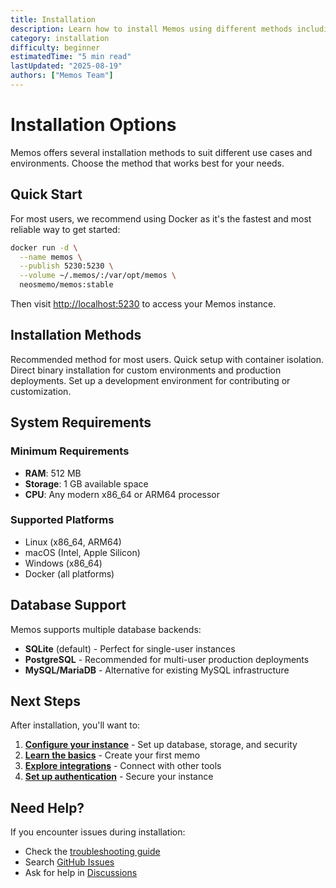 ```yaml
---
title: Installation
description: Learn how to install Memos using different methods including Docker, binary releases, and development setup.
category: installation
difficulty: beginner
estimatedTime: "5 min read"
lastUpdated: "2025-08-19"
authors: ["Memos Team"]
---
```


# Installation Options

Memos offers several installation methods to suit different use cases and environments. Choose the method that works best for your needs.

## Quick Start

For most users, we recommend using Docker as it's the fastest and most reliable way to get started:

```bash
docker run -d \
  --name memos \
  --publish 5230:5230 \
  --volume ~/.memos/:/var/opt/memos \
  neosmemo/memos:stable
```

Then visit [http://localhost:5230](http://localhost:5230) to access your Memos instance.

## Installation Methods

<Cards>
  <Card title="Docker" href="/docs/installation/docker" icon="Container">
    Recommended method for most users. Quick setup with container isolation.
  </Card>
  <Card title="Binary" href="/docs/installation/binary" icon="Download">
    Direct binary installation for custom environments and production deployments.
  </Card>
  <Card title="Development" href="/docs/installation/development" icon="Code">
    Set up a development environment for contributing or customization.
  </Card>
</Cards>

## System Requirements

### Minimum Requirements
- **RAM**: 512 MB
- **Storage**: 1 GB available space
- **CPU**: Any modern x86_64 or ARM64 processor

### Supported Platforms
- Linux (x86_64, ARM64)
- macOS (Intel, Apple Silicon)
- Windows (x86_64)
- Docker (all platforms)

## Database Support

Memos supports multiple database backends:

- **SQLite** (default) - Perfect for single-user instances
- **PostgreSQL** - Recommended for multi-user production deployments
- **MySQL/MariaDB** - Alternative for existing MySQL infrastructure

## Next Steps

After installation, you'll want to:

1. **[Configure your instance](/docs/configuration)** - Set up database, storage, and security
2. **[Learn the basics](/docs/guides/getting-started)** - Create your first memo
3. **[Explore integrations](/docs/integrations)** - Connect with other tools
4. **[Set up authentication](/docs/configuration/authentication)** - Secure your instance

## Need Help?

If you encounter issues during installation:

- Check the [troubleshooting guide](/docs/troubleshooting)
- Search [GitHub Issues](https://github.com/usememos/memos/issues)
- Ask for help in [Discussions](https://github.com/usememos/memos/discussions)